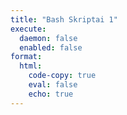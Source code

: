 ```yaml
---
title: "Bash Skriptai 1"
execute:
  daemon: false
  enabled: false
format:
  html:
    code-copy: true
    eval: false
    echo: true
---
```

